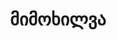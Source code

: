 ---
title: 'მიმოხილვა'
description: 'კლიენტების და ლიდების მიმოხილვა, მსგავსებები და განსხვავებები'
---